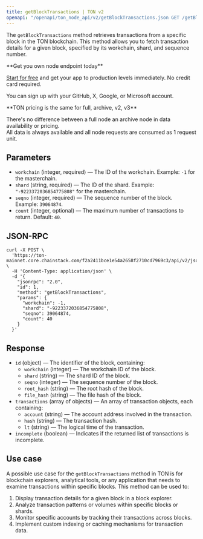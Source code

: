 ---
title: getBlockTransactions | TON v2
openapi: "/openapi/ton_node_api/v2/getBlockTransactions.json GET /getBlockTransactions"
---

The `getBlockTransactions` method retrieves transactions from a specific block in the TON blockchain. This method allows you to fetch transaction details for a given block, specified by its workchain, shard, and sequence number.

<Check>
**Get you own node endpoint today**

[Start for free](https://console.chainstack.com/) and get your app to production levels immediately. No credit card required.

You can sign up with your GitHub, X, Google, or Microsoft account.
</Check>

<Note>
**TON pricing is the same for full, archive, v2, v3**

There's no difference between a full node an archive node in data availability or pricing.  
All data is always available and all node requests are consumed as 1 request unit.
</Note>

  

## Parameters

* `workchain` (integer, required) — The ID of the workchain. Example: `-1` for the masterchain.
* `shard` (string, required) — The ID of the shard. Example: `"-9223372036854775808"` for the masterchain.
* `seqno` (integer, required) — The sequence number of the block. Example: `39064874`.
* `count` (integer, optional) — The maximum number of transactions to return. Default: `40`.

## JSON-RPC

```shell Shell
curl -X POST \
  'https://ton-mainnet.core.chainstack.com/f2a2411bce1e54a2658f2710cd7969c3/api/v2/jsonRPC' \
  -H 'Content-Type: application/json' \
  -d '{
    "jsonrpc": "2.0",
    "id": 1,
    "method": "getBlockTransactions",
    "params": {
      "workchain": -1,
      "shard": "-9223372036854775808",
      "seqno": 39064874,
      "count": 40
    }
  }'
```


## Response

* `id` (object) — The identifier of the block, containing:
  + `workchain` (integer) — The workchain ID of the block.
  + `shard` (string) — The shard ID of the block.
  + `seqno` (integer) — The sequence number of the block.
  + `root_hash` (string) — The root hash of the block.
  + `file_hash` (string) — The file hash of the block.
* `transactions` (array of objects) — An array of transaction objects, each containing:
  + `account` (string) — The account address involved in the transaction.
  + `hash` (string) — The transaction hash.
  + `lt` (string) — The logical time of the transaction.
* `incomplete` (boolean) — Indicates if the returned list of transactions is incomplete.

## Use case

A possible use case for the `getBlockTransactions` method in TON is for blockchain explorers, analytical tools, or any application that needs to examine transactions within specific blocks. This method can be used to:

1. Display transaction details for a given block in a block explorer.
2. Analyze transaction patterns or volumes within specific blocks or shards.
3. Monitor specific accounts by tracking their transactions across blocks.
4. Implement custom indexing or caching mechanisms for transaction data.
